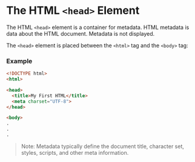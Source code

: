 # The HTML `<head>` Element
The HTML `<head>` element is a container for metadata. HTML metadata is data about the HTML document. Metadata is not displayed.

The `<head>` element is placed between the `<html>` tag and the `<body>` tag:

### Example
```html
<!DOCTYPE html>
<html>

<head>
  <title>My First HTML</title>
  <meta charset="UTF-8">
</head>

<body>
.
.
.
```

> Note: Metadata typically define the document title, character set, styles, scripts, and other meta information.

